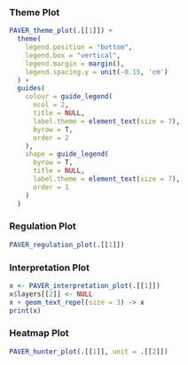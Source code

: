 ### Theme Plot

```r
PAVER_theme_plot(.[[1]]) +
  theme(
    legend.position = "bottom",
    legend.box = "vertical",
    legend.margin = margin(),
    legend.spacing.y = unit(-0.15, 'cm')
  ) +
  guides(
    colour = guide_legend(
      ncol = 2,
      title = NULL,
      label.theme = element_text(size = 7),
      byrow = T,
      order = 2
    ),
    shape = guide_legend(
      byrow = T,
      title = NULL,
      label.theme = element_text(size = 7),
      order = 1
    )
  )
```

### Regulation Plot

```r
PAVER_regulation_plot(.[[1]])
```

### Interpretation Plot

```r
x <- PAVER_interpretation_plot(.[[1]])
x$layers[[2]] <- NULL
x + geom_text_repel(size = 3) -> x
print(x)
```

### Heatmap Plot

```r
PAVER_hunter_plot(.[[1]], unit = .[[2]])
```